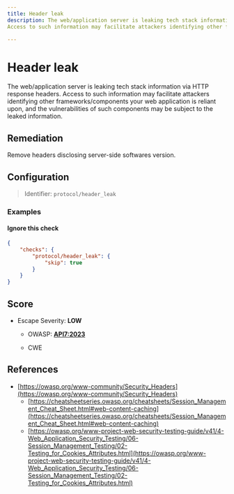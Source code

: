 ```yaml
---
title: Header leak
description: The web/application server is leaking tech stack information via HTTP response headers.
Access to such information may facilitate attackers identifying other frameworks/components your web application is reliant upon, and the vulnerabilities of such components may be subject to the leaked information.

---
```


# Header leak

The web/application server is leaking tech stack information via HTTP response headers.
Access to such information may facilitate attackers identifying other frameworks/components your web application is reliant upon, and the vulnerabilities of such components may be subject to the leaked information.


## Remediation

Remove headers disclosing server-side softwares version.




## Configuration

> Identifier: `protocol/header_leak`



### Examples



#### Ignore this check

```json
{
    "checks": {
        "protocol/header_leak": {
            "skip": true
        }
    }
}
```




## Score

- Escape Severity: **<span className="low-severity">LOW</span>**
  - OWASP: **[API7:2023](https://github.com/OWASP/API-Security/blob/master/editions/2023/en/0xa7-server-side-request-forgery.md)**
  
  - CWE
  
  
  






## References

- [https://owasp.org/www-community/Security_Headers](https://owasp.org/www-community/Security_Headers)
  - [https://cheatsheetseries.owasp.org/cheatsheets/Session_Management_Cheat_Sheet.html#web-content-caching](https://cheatsheetseries.owasp.org/cheatsheets/Session_Management_Cheat_Sheet.html#web-content-caching)
  - [https://owasp.org/www-project-web-security-testing-guide/v41/4-Web_Application_Security_Testing/06-Session_Management_Testing/02-Testing_for_Cookies_Attributes.html](https://owasp.org/www-project-web-security-testing-guide/v41/4-Web_Application_Security_Testing/06-Session_Management_Testing/02-Testing_for_Cookies_Attributes.html)
  